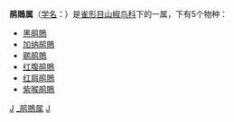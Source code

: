 {{Automatic Taxobox
| taxon = Campephaga
| authority = [[路易·让·皮埃尔·维埃约|Vieillot]], 1816
| image = Campephaga phoenicea.jpg
| image_caption = [[红肩鹃鵙|红肩鹃鵙]]（{{lang|la|''Campephaga phoenicea''}})
}}

'''鹃鵙属'''（[[学名|学名]]：{{lang|la|''Campephaga''}}）是[[雀形目|雀形目]][[山椒鸟科|山椒鸟科]]下的一属，下有5个物种：

* [[黑鹃鵙|黑鹃鵙]] {{lang|la|''Campephaga flava''}}
* [[加纳鹃鵙|加纳鹃鵙]] {{lang|la|''Campephaga lobata''}}
* [[鹂鹃鵙|鹂鹃鵙]] {{lang|la|''Campephaga oriolina''}}
* [[红腹鹃鵙|红腹鹃鵙]] {{lang|la|''Campephaga petiti''}}
* [[红肩鹃鵙|红肩鹃鵙]] {{lang|la|''Campephaga phoenicea''}}
* [[紫喉鹃鵙|紫喉鹃鵙]] {{lang|la|''Campephaga quiscalina''}}
{{Taxonbar}}
[[Category:山椒鸟科|J]]
[[Category:_鹃鵙属|]]
[[Category:_1816年描述的分类群|J]]
{{animal-stub}}
